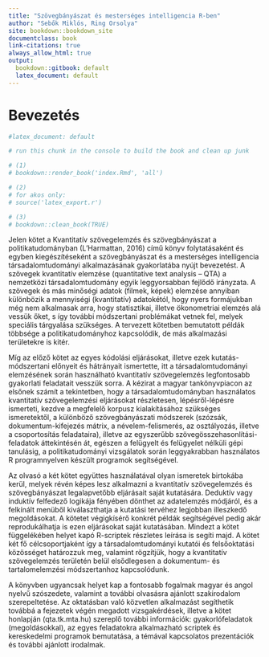 ```yaml
---
title: "Szövegbányászat és mesterséges intelligencia R-ben"
author: "Sebők Miklós, Ring Orsolya"
site: bookdown::bookdown_site
documentclass: book
link-citations: true
always_allow_html: true
output:
  bookdown::gitbook: default
  latex_document: default
---
```


# Bevezetés

```r

#latex_document: default

# run this chunk in the console to build the book and clean up junk

# (1)
# bookdown::render_book('index.Rmd', 'all')

# (2)
# for akos only: 
# source('latex_export.r')

# (3)
# bookdown::clean_book(TRUE)

```

Jelen kötet a Kvantitatív szövegelemzés és szövegbányászat a politikatudományban (L'Harmattan, 2016) című könyv folytatásaként és egyben kiegészítéseként a szövegbányászat és a mesterséges intelligencia társadalomtudományi alkalmazásának gyakorlatába nyújt bevezetést. A szövegek kvantitatív elemzése (quantitative text analysis -- QTA) a nemzetközi társadalomtudomány egyik leggyorsabban fejlődő irányzata. A szövegek és más minőségi adatok (filmek, képek) elemzése annyiban különbözik a mennyiségi (kvantitatív) adatokétól, hogy nyers formájukban még nem alkalmasak arra, hogy statisztikai, illetve ökonometriai elemzés alá vessük őket, s így további módszertani problémákat vetnek fel, melyek speciális tárgyalása szükséges. A tervezett kötetben bemutatott példák többsége a politikatudományhoz kapcsolódik, de más alkalmazási területekre is kitér.

Míg az előző kötet az egyes kódolási eljárásokat, illetve ezek kutatás-módszertani előnyeit és hátrányait ismertette, itt a társadalomtudományi elemzésének során használható kvantitatív szövegelemzés legfontosabb gyakorlati feladatait vesszük sorra. A kézirat a magyar tankönyvpiacon az elsőnek számít a tekintetben, hogy a társadalomtudományban használatos kvantitatív szövegelemzési eljárásokat részletesen, lépésről-lépésre ismerteti, kezdve a megfelelő korpusz kialakításához szükséges ismeretektől, a különböző szövegbányászati módszerek (szózsák, dokumentum-kifejezés mátrix, a névelem-felismerés, az osztályozás, illetve a csoportosítás feladataira), illetve az egyszerűbb szövegösszehasonlítási-feladatok áttekintésén át, egészen a felügyelt és felügyelet nélküli gépi tanulásig, a politikatudományi vizsgálatok során leggyakrabban használatos R programnyelven készült programok segítségével.

Az olvasó a két kötet együttes használatával olyan ismeretek birtokába kerül, melyek révén képes lesz alkalmazni a kvantitatív szövegelemzés és szövegbányászat legalapvetőbb eljárásait saját kutatására. Deduktív vagy induktív felfedező logikája fényében dönthet az adatelemzés módjáról, és a felkínált menüből kiválaszthatja a kutatási tervéhez legjobban illeszkedő megoldásokat. A kötetet végigkísérő konkrét példák segítségével pedig akár reprodukálhatja is ezen eljárásokat saját kutatásában. Mindezt a kötet függelékében helyet kapó R-scriptek részletes leírása is segíti majd. A kötet két fő célcsoportjaként így a társadalomtudományi kutatói és felsőoktatási közösséget határozzuk meg, valamint rögzítjük, hogy a kvantitatív szövegelemzés területén belül elsődlegesen a dokumentum- és tartalomelemzési módszertanhoz kapcsolódunk.

A könyvben ugyancsak helyet kap a fontosabb fogalmak magyar és angol nyelvű szószedete, valamint a további olvasásra ajánlott szakirodalom szerepeltetése. Az oktatásban való közvetlen alkalmazást segíthetik továbbá a fejezetek végén megadott vizsgakérdések, illetve a kötet honlapján (qta.tk.mta.hu) szereplő további információk: gyakorlófeladatok (megoldásokkal), az egyes feladatokra alkalmazható scriptek és kereskedelmi programok bemutatása, a témával kapcsolatos prezentációk és további ajánlott irodalmak.
